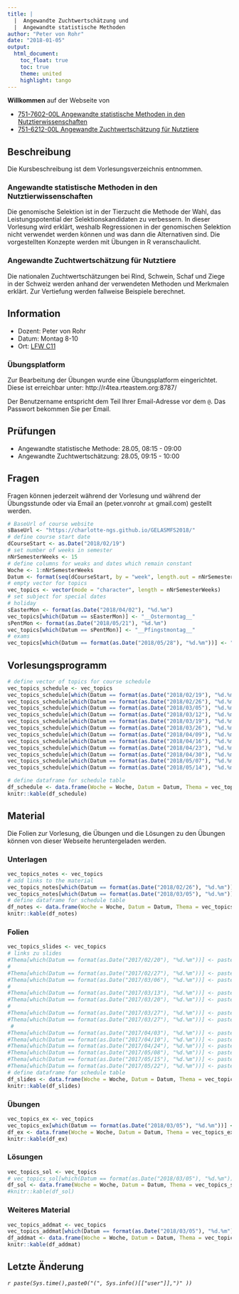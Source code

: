 ```yaml
---
title: |
  |  Angewandte Zuchtwertschätzung und 
  |  Angewandte statistische Methoden
author: "Peter von Rohr"
date: "2018-01-05"
output: 
  html_document:
    toc_float: true
    toc: true
    theme: united
    highlight: tango
---
```


__Willkommen__ auf der Webseite von

- [751-7602-00L	Angewandte statistische Methoden in den Nutztierwissenschaften](http://www.vvz.ethz.ch/Vorlesungsverzeichnis/lerneinheit.view?lerneinheitId=120670&semkez=2018S&ansicht=KATALOGDATEN&lang=de)
- [751-6212-00L Angewandte Zuchtwertschätzung für Nutztiere](http://www.vvz.ethz.ch/Vorlesungsverzeichnis/lerneinheit.view?lerneinheitId=120134&semkez=2018S&ansicht=KATALOGDATEN&lang=de)

## Beschreibung
Die Kursbeschreibung ist dem Vorlesungsverzeichnis entnommen.

### Angewandte statistische Methoden in den Nutztierwissenschaften
Die genomische Selektion ist in der Tierzucht die Methode der Wahl, das Leistungspotential der Selektionskandidaten zu verbessern. In dieser Vorlesung wird erklärt, weshalb Regressionen in der genomischen Selektion nicht verwendet werden können und was dann die Alternativen sind. Die vorgestellten Konzepte werden mit Übungen in R veranschaulicht.

### Angewandte Zuchtwertschätzung für Nutztiere
Die nationalen Zuchtwertschätzungen bei Rind, Schwein, Schaf und Ziege in der Schweiz werden anhand der verwendeten Methoden und Merkmalen erklärt. Zur Vertiefung werden fallweise Beispiele berechnet.


## Information
- Dozent: Peter von Rohr
- Datum: Montag 8-10
- Ort: [LFW C11](http://www.mapsearch.ethz.ch/map/map.do?gebaeudeMap=LFW&lang=en)
    
### Übungsplatform
Zur Bearbeitung der Übungen wurde eine Übungsplatform eingerichtet. Diese ist erreichbar unter: http://r4tea.rteastem.org:8787/

Der Benutzername entspricht dem Teil Ihrer Email-Adresse vor dem `@`. Das Passwort bekommen Sie per Email.


## Prüfungen
- Angewandte statistische Methode: 28.05, 08:15 - 09:00 
- Angewandte Zuchtwertschätzung: 28.05, 09:15 - 10:00


## Fragen
Fragen können jederzeit während der Vorlesung und während der Übungsstunde oder via Email an (peter.vonrohr `at` gmail.com) gestellt werden.

```r
# BaseUrl of course website
sBaseUrl <- "https://charlotte-ngs.github.io/GELASMFS2018/"
# define course start date
dCourseStart <- as.Date("2018/02/19")
# set number of weeks in semester
nNrSemesterWeeks <- 15
# define columns for weaks and dates which remain constant
Woche <- 1:nNrSemesterWeeks
Datum <- format(seq(dCourseStart, by = "week", length.out = nNrSemesterWeeks), "%d.%m")
# empty vector for topics
vec_topics <- vector(mode = "character", length = nNrSemesterWeeks)
# set subject for special dates
# holiday
sEasterMon <- format(as.Date("2018/04/02"), "%d.%m")
vec_topics[which(Datum == sEasterMon)] <- "__Ostermontag__"
sPentMon <- format(as.Date("2018/05/21"), "%d.%m")
vec_topics[which(Datum == sPentMon)] <- "__Pfingstmontag__"
# exams
vec_topics[which(Datum == format(as.Date("2018/05/28"), "%d.%m"))] <- "__Prüfungen__"
```

## Vorlesungsprogramm
```r
# define vector of topics for course schedule
vec_topics_schedule <- vec_topics
vec_topics_schedule[which(Datum == format(as.Date("2018/02/19"), "%d.%m"))] <- "Ausgefallen"
vec_topics_schedule[which(Datum == format(as.Date("2018/02/26"), "%d.%m"))] <- "Ausgefallen"
vec_topics_schedule[which(Datum == format(as.Date("2018/03/05"), "%d.%m"))] <- "Multiple Lineare Regression"
vec_topics_schedule[which(Datum == format(as.Date("2018/03/12"), "%d.%m"))] <- "GBLUP"
vec_topics_schedule[which(Datum == format(as.Date("2018/03/19"), "%d.%m"))] <- "LASSO"
vec_topics_schedule[which(Datum == format(as.Date("2018/03/26"), "%d.%m"))] <- "Bayes"
vec_topics_schedule[which(Datum == format(as.Date("2018/04/09"), "%d.%m"))] <- "Einführung angewandte Zuchtwertschätzung"
vec_topics_schedule[which(Datum == format(as.Date("2018/04/16"), "%d.%m"))] <- "ZWS Rind I"
vec_topics_schedule[which(Datum == format(as.Date("2018/04/23"), "%d.%m"))] <- "ZWS Rind II"
vec_topics_schedule[which(Datum == format(as.Date("2018/04/30"), "%d.%m"))] <- "Braunvieh Schweiz und Qualitas in Zug"
vec_topics_schedule[which(Datum == format(as.Date("2018/05/07"), "%d.%m"))] <- "Suisag und Zuchtprogramm beim Schwein - Andreas Hofer (Suisag)"
vec_topics_schedule[which(Datum == format(as.Date("2018/05/14"), "%d.%m"))] <- "ZWS Rind III"

# define dataframe for schedule table
df_schedule <- data.frame(Woche = Woche, Datum = Datum, Thema = vec_topics_schedule, stringsAsFactors = FALSE)
knitr::kable(df_schedule)
```



## Material
Die Folien zur Vorlesung, die Übungen und die Lösungen zu den Übungen können von dieser Webseite heruntergeladen werden. 

### Unterlagen
```r
vec_topics_notes <- vec_topics
# add links to the material
vec_topics_notes[which(Datum == format(as.Date("2018/02/26"), "%d.%m"))] <- paste0("[Einführung](", sBaseUrl, "cn/01-intro.pdf", ")") 
vec_topics_notes[which(Datum == format(as.Date("2018/03/05"), "%d.%m"))] <- paste0("[Lineare Regression](", sBaseUrl, "cn/02-linreg.pdf", ")") 
# define dataframe for schedule table
df_notes <- data.frame(Woche = Woche, Datum = Datum, Thema = vec_topics_notes, stringsAsFactors = FALSE)
knitr::kable(df_notes)
```


### Folien
```r
vec_topics_slides <- vec_topics
# links zu slides
#Thema[which(Datum == format(as.Date("2017/02/20"), "%d.%m"))] <- paste0("Einführung ([slides](", sBaseUrl,"w1/asmas_w1_v1.pdf))([notes](", 
#                                                                        sBaseUrl, "w1/bookdown-asmas.pdf))")
#Thema[which(Datum == format(as.Date("2017/02/27"), "%d.%m"))] <- paste0("Lineare Regression ([slides](", sBaseUrl,"w2/asmas_w2_v2.pdf))")
#Thema[which(Datum == format(as.Date("2017/03/06"), "%d.%m"))] <- paste0("Lineare Regression II ([slides](", sBaseUrl,"w3/asmas_w3_v3.pdf))([notes](", 
#                                                                        sBaseUrl, "w3/bookdown-asmas_ch2.pdf))")
#Thema[which(Datum == format(as.Date("2017/03/13"), "%d.%m"))] <- paste0("GBLUP ([slides](",sBaseUrl,"w4/asmas_qu_w4_v4.pdf))([paper](",sBaseUrl, "w4/2013_CW_GBLUP.pdf))([notes](",sBaseUrl, "w4/bookdown-asmas_ch3.pdf))")
#Thema[which(Datum == format(as.Date("2017/03/20"), "%d.%m"))] <- paste0("LASSO ([slides](",sBaseUrl,"w5/asmas_w5_v5.pdf))([notes](", 
#                                                                        sBaseUrl, "w5/bookdown-asmas_ch4.pdf))")
#Thema[which(Datum == format(as.Date("2017/03/27"), "%d.%m"))] <- paste0("Bayes ([slides](",sBaseUrl,"w6/asmas_w6_v6.pdf))")
#Thema[which(Datum == format(as.Date("2017/03/27"), "%d.%m"))] <- paste0("Bayes ([slides](",sBaseUrl,"w6/asmas_w6_v6.pdf))([notes](", 
 #                                                                       sBaseUrl, "w6/bookdown-asmas_ch5.pdf))")
#Thema[which(Datum == format(as.Date("2017/04/03"), "%d.%m"))] <- paste0("Einführung ([slides](",sBaseUrl,"w7/Slides_20170403_Upload.pdf))([Heritabilität](",sBaseUrl, "w7/Heritabilität.pdf))" )
#Thema[which(Datum == format(as.Date("2017/04/10"), "%d.%m"))] <- paste0("ZWS Rind ([slides](",sBaseUrl,"w8/Slides_20170410_Upload.pdf))" )
#Thema[which(Datum == format(as.Date("2017/04/24"), "%d.%m"))] <- paste0("ZWS Rind ([slides](",sBaseUrl,"w10/Slides_20170424_Upload.pdf))([Modell FBK](",sBaseUrl, "w10/Modell_FBK.pdf))" )
#Thema[which(Datum == format(as.Date("2017/05/08"), "%d.%m"))] <- paste0("ZWS Rind ([slides](",sBaseUrl,"w12/Slides_20170508_Upload.pdf))" )
#Thema[which(Datum == format(as.Date("2017/05/15"), "%d.%m"))] <- paste0("QualitasAG ([slides](",sBaseUrl,"w13/ETH-Besuch_Qualitas_20170515.pdf))" )
#Thema[which(Datum == format(as.Date("2017/05/22"), "%d.%m"))] <- paste0("ZWS Schwein ([slides](",sBaseUrl,"w14/Zuchtwertschätzung Vorlesung ETH Zürich Mai2017.pdf)) / ZWS Rind ([slides](",sBaseUrl,"w14/Slides_20170522.pdf))" )
# define dataframe for schedule table
df_slides <- data.frame(Woche = Woche, Datum = Datum, Thema = vec_topics_slides, stringsAsFactors = FALSE)
knitr::kable(df_slides)
```


### Übungen
```r
vec_topics_ex <- vec_topics
vec_topics_ex[which(Datum == format(as.Date("2018/03/05"), "%d.%m"))] <- paste0("[Lineare Regression](", sBaseUrl, "ex/w2/asmas_w2_u1.pdf", ")") 
df_ex <- data.frame(Woche = Woche, Datum = Datum, Thema = vec_topics_ex, stringsAsFactors = FALSE)
knitr::kable(df_ex)
```



### Lösungen
```r
vec_topics_sol <- vec_topics
# vec_topics_sol[which(Datum == format(as.Date("2018/03/05"), "%d.%m"))] <- paste0("[Lineare Regression](", sBaseUrl, "sol/w2/asmas_w2_l1.pdf", ")")
df_sol <- data.frame(Woche = Woche, Datum = Datum, Thema = vec_topics_sol, stringsAsFactors = FALSE)
#knitr::kable(df_sol)
```



### Weiteres Material
```r
vec_topics_addmat <- vec_topics
vec_topics_addmat[which(Datum == format(as.Date("2018/03/05"), "%d.%m"))] <- paste0("[Datensatz Übung 1](", sBaseUrl, "ex/w2/zl_w7_u5_DataLmm.csv", ")") 
df_addmat <- data.frame(Woche = Woche, Datum = Datum, Thema = vec_topics_addmat, stringsAsFactors = FALSE)
knitr::kable(df_addmat)
```



      
## Letzte Änderung
_`r paste(Sys.time(),paste0("(", Sys.info()[["user"]],")" ))`_

